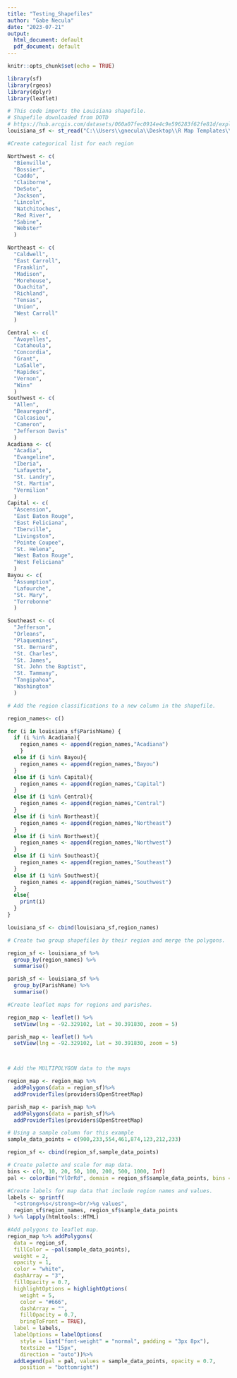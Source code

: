 ---
title: "Testing_Shapefiles"
author: "Gabe Necula"
date: "2023-07-21"
output:
  html_document: default
  pdf_document: default
---

```{r setup, include=FALSE}
knitr::opts_chunk$set(echo = TRUE)
```

```{r cimports}
library(sf)
library(rgeos)
library(dplyr)
library(leaflet)
```

```{r import shapefile}

# This code imports the Louisiana shapefile.
# Shapefile downloaded from DOTD
# https://hub.arcgis.com/datasets/060a07fec0914e4c9e596283f62fe81d/explore?location=31.275640%2C-91.992236%2C7.59
louisiana_sf <- st_read("C:\\Users\\gnecula\\Desktop\\R Map Templates\\Parishes\\BNDY_DOTD_ParishBoundaries.shp")

```

```{r define regions}

#Create categorical list for each region

Northwest <- c(
  "Bienville",
  "Bossier",
  "Caddo",
  "Claiborne",
  "DeSoto",
  "Jackson",
  "Lincoln",
  "Natchitoches",
  "Red River",
  "Sabine",
  "Webster"
  )

Northeast <- c(
  "Caldwell", 
  "East Carroll",
  "Franklin",
  "Madison",
  "Morehouse",
  "Ouachita",
  "Richland",
  "Tensas",
  "Union",
  "West Carroll"
  )

Central <- c(
  "Avoyelles",
  "Catahoula",
  "Concordia",
  "Grant",
  "LaSalle",
  "Rapides",
  "Vernon",
  "Winn"
  )
Southwest <- c(
  "Allen",
  "Beauregard",
  "Calcasieu",
  "Cameron",
  "Jefferson Davis"
  )
Acadiana <- c(
  "Acadia",
  "Evangeline",
  "Iberia",
  "Lafayette",
  "St. Landry",
  "St. Martin",
  "Vermilion"
  )
Capital <- c(
  "Ascension",
  "East Baton Rouge",
  "East Feliciana", 
  "Iberville",
  "Livingston",
  "Pointe Coupee",
  "St. Helena",
  "West Baton Rouge",
  "West Feliciana"
  )
Bayou <- c(
  "Assumption",
  "Lafourche",
  "St. Mary",
  "Terrebonne"
  )

Southeast <- c(
  "Jefferson",
  "Orleans",
  "Plaquemines",
  "St. Bernard",
  "St. Charles",
  "St. James",
  "St. John the Baptist",
  "St. Tammany",
  "Tangipahoa",
  "Washington"
  )

# Add the region classifications to a new column in the shapefile.

region_names<- c()

for (i in louisiana_sf$ParishName) {
  if (i %in% Acadiana){
    region_names <- append(region_names,"Acadiana")
    }
  else if (i %in% Bayou){
    region_names <- append(region_names,"Bayou")
  }
  else if (i %in% Capital){
    region_names <- append(region_names,"Capital")
  }
  else if (i %in% Central){
    region_names <- append(region_names,"Central")
  }
  else if (i %in% Northeast){
    region_names <- append(region_names,"Northeast")
  }
  else if (i %in% Northwest){
    region_names <- append(region_names,"Northwest")
  }
  else if (i %in% Southeast){
    region_names <- append(region_names,"Southeast")
  }
  else if (i %in% Southwest){
    region_names <- append(region_names,"Southwest")
  }
  else{
    print(i)
  }
}

louisiana_sf <- cbind(louisiana_sf,region_names)

```

```{r grouping}

# Create two group shapefiles by their region and merge the polygons.

region_sf <- louisiana_sf %>% 
  group_by(region_names) %>% 
  summarise()

parish_sf <- louisiana_sf %>% 
  group_by(ParishName) %>% 
  summarise()

```

```{r leaflet}

#Create leaflet maps for regions and parishes.

region_map <- leaflet() %>%
  setView(lng = -92.329102, lat = 30.391830, zoom = 5)

parish_map <- leaflet() %>%
  setView(lng = -92.329102, lat = 30.391830, zoom = 5)



# Add the MULTIPOLYGON data to the maps

region_map <- region_map %>% 
  addPolygons(data = region_sf)%>% 
  addProviderTiles(providers$OpenStreetMap)

parish_map <- parish_map %>% 
  addPolygons(data = parish_sf)%>% 
  addProviderTiles(providers$OpenStreetMap)

```

```{r add column data}

# Using a sample column for this example
sample_data_points = c(900,233,554,461,874,123,212,233)

region_sf <- cbind(region_sf,sample_data_points)

```

```{r testing map}

# Create palette and scale for map data.
bins <- c(0, 10, 20, 50, 100, 200, 500, 1000, Inf)
pal <- colorBin("YlOrRd", domain = region_sf$sample_data_points, bins = bins)

#Create labels for map data that include region names and values.
labels <- sprintf(
  "<strong>%s</strong><br/>%g values",
  region_sf$region_names, region_sf$sample_data_points
) %>% lapply(htmltools::HTML)

#Add polygons to leaflet map.
region_map %>% addPolygons(
  data = region_sf,
  fillColor = ~pal(sample_data_points),
  weight = 2,
  opacity = 1,
  color = "white",
  dashArray = "3",
  fillOpacity = 0.7,
  highlightOptions = highlightOptions(
    weight = 5,
    color = "#666",
    dashArray = "",
    fillOpacity = 0.7,
    bringToFront = TRUE),
  label = labels,
  labelOptions = labelOptions(
    style = list("font-weight" = "normal", padding = "3px 8px"),
    textsize = "15px",
    direction = "auto"))%>%
  addLegend(pal = pal, values = sample_data_points, opacity = 0.7,
    position = "bottomright")
```
